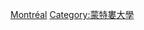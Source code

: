{{Catnav|頁面分類|人物|校友|大學校友|加拿大大學校友}}
{{catmore|蒙特婁大學}}
{{Commonscat|Alumni of Université de Montréal}}

[[Category:加拿大大學校友|Montréal]]
[[Category:蒙特婁大學|Category:蒙特婁大學]]